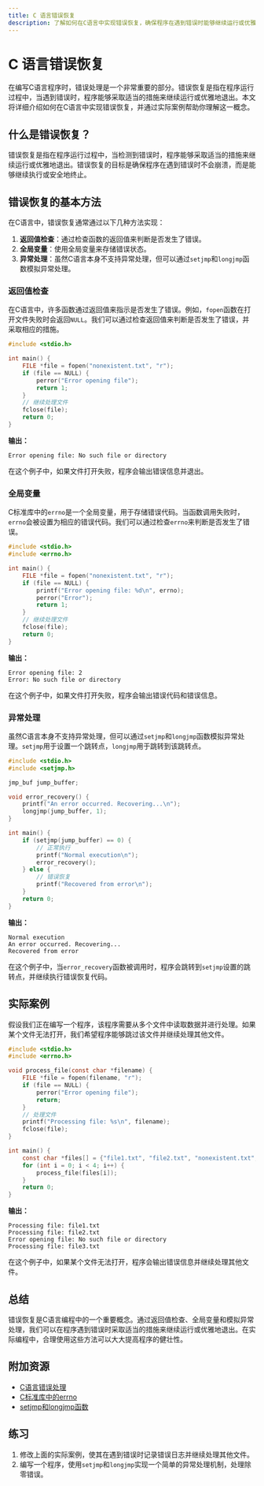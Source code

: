 ```yaml
---
title: C 语言错误恢复
description: 了解如何在C语言中实现错误恢复，确保程序在遇到错误时能够继续运行或优雅地退出。
---
```


# C 语言错误恢复

在编写C语言程序时，错误处理是一个非常重要的部分。错误恢复是指在程序运行过程中，当遇到错误时，程序能够采取适当的措施来继续运行或优雅地退出。本文将详细介绍如何在C语言中实现错误恢复，并通过实际案例帮助你理解这一概念。

## 什么是错误恢复？

错误恢复是指在程序运行过程中，当检测到错误时，程序能够采取适当的措施来继续运行或优雅地退出。错误恢复的目标是确保程序在遇到错误时不会崩溃，而是能够继续执行或安全地终止。

## 错误恢复的基本方法

在C语言中，错误恢复通常通过以下几种方法实现：

1. **返回值检查**：通过检查函数的返回值来判断是否发生了错误。
2. **全局变量**：使用全局变量来存储错误状态。
3. **异常处理**：虽然C语言本身不支持异常处理，但可以通过`setjmp`和`longjmp`函数模拟异常处理。

### 返回值检查

在C语言中，许多函数通过返回值来指示是否发生了错误。例如，`fopen`函数在打开文件失败时会返回`NULL`。我们可以通过检查返回值来判断是否发生了错误，并采取相应的措施。

```c
#include <stdio.h>

int main() {
    FILE *file = fopen("nonexistent.txt", "r");
    if (file == NULL) {
        perror("Error opening file");
        return 1;
    }
    // 继续处理文件
    fclose(file);
    return 0;
}
```

**输出：**
```
Error opening file: No such file or directory
```

在这个例子中，如果文件打开失败，程序会输出错误信息并退出。

### 全局变量

C标准库中的`errno`是一个全局变量，用于存储错误代码。当函数调用失败时，`errno`会被设置为相应的错误代码。我们可以通过检查`errno`来判断是否发生了错误。

```c
#include <stdio.h>
#include <errno.h>

int main() {
    FILE *file = fopen("nonexistent.txt", "r");
    if (file == NULL) {
        printf("Error opening file: %d\n", errno);
        perror("Error");
        return 1;
    }
    // 继续处理文件
    fclose(file);
    return 0;
}
```

**输出：**
```
Error opening file: 2
Error: No such file or directory
```

在这个例子中，如果文件打开失败，程序会输出错误代码和错误信息。

### 异常处理

虽然C语言本身不支持异常处理，但可以通过`setjmp`和`longjmp`函数模拟异常处理。`setjmp`用于设置一个跳转点，`longjmp`用于跳转到该跳转点。

```c
#include <stdio.h>
#include <setjmp.h>

jmp_buf jump_buffer;

void error_recovery() {
    printf("An error occurred. Recovering...\n");
    longjmp(jump_buffer, 1);
}

int main() {
    if (setjmp(jump_buffer) == 0) {
        // 正常执行
        printf("Normal execution\n");
        error_recovery();
    } else {
        // 错误恢复
        printf("Recovered from error\n");
    }
    return 0;
}
```

**输出：**
```
Normal execution
An error occurred. Recovering...
Recovered from error
```

在这个例子中，当`error_recovery`函数被调用时，程序会跳转到`setjmp`设置的跳转点，并继续执行错误恢复代码。

## 实际案例

假设我们正在编写一个程序，该程序需要从多个文件中读取数据并进行处理。如果某个文件无法打开，我们希望程序能够跳过该文件并继续处理其他文件。

```c
#include <stdio.h>
#include <errno.h>

void process_file(const char *filename) {
    FILE *file = fopen(filename, "r");
    if (file == NULL) {
        perror("Error opening file");
        return;
    }
    // 处理文件
    printf("Processing file: %s\n", filename);
    fclose(file);
}

int main() {
    const char *files[] = {"file1.txt", "file2.txt", "nonexistent.txt", "file3.txt"};
    for (int i = 0; i < 4; i++) {
        process_file(files[i]);
    }
    return 0;
}
```

**输出：**
```
Processing file: file1.txt
Processing file: file2.txt
Error opening file: No such file or directory
Processing file: file3.txt
```

在这个例子中，如果某个文件无法打开，程序会输出错误信息并继续处理其他文件。

## 总结

错误恢复是C语言编程中的一个重要概念。通过返回值检查、全局变量和模拟异常处理，我们可以在程序遇到错误时采取适当的措施来继续运行或优雅地退出。在实际编程中，合理使用这些方法可以大大提高程序的健壮性。

## 附加资源

- [C语言错误处理](https://en.wikipedia.org/wiki/C_programming_language#Error_handling)
- [C标准库中的errno](https://en.cppreference.com/w/c/error/errno)
- [setjmp和longjmp函数](https://en.cppreference.com/w/c/program/setjmp)

## 练习

1. 修改上面的实际案例，使其在遇到错误时记录错误日志并继续处理其他文件。
2. 编写一个程序，使用`setjmp`和`longjmp`实现一个简单的异常处理机制，处理除零错误。
